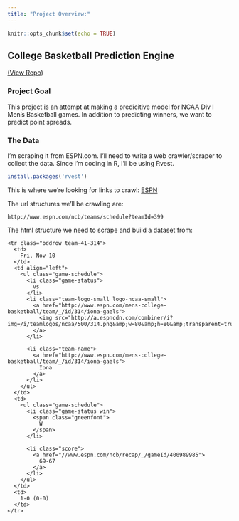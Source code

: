 ```yaml
---
title: "Project Overview:"
---
```


```r
knitr::opts_chunk$set(echo = TRUE)
```

## College Basketball Prediction Engine
[(View Repo)]("https://github.com/DavidDoesData/cbbpa")


### Project Goal

This project is an attempt at making a predicitive model for NCAA Div I Men's Basketball games. In addition to predicting winners, we want to predict point spreads.

### The Data

I'm scraping it from ESPN.com. I'll need to write a web crawler/scraper to collect the data. Since I'm coding in R, I'll be using Rvest.


```R
install.packages('rvest')
```

This is where we're looking for links to crawl: [ESPN](http://www.espn.com/mens-college-basketball/teams)

The url structures we'll be crawling are:
```
http://www.espn.com/ncb/teams/schedule?teamId=399

```

The html structure we need to scrape and build a dataset from:
```
<tr class="oddrow team-41-314">
  <td>
    Fri, Nov 10
  </td>
  <td align="left">
    <ul class="game-schedule">
      <li class="game-status">
        vs
      </li>
      <li class="team-logo-small logo-ncaa-small">
        <a href="http://www.espn.com/mens-college-basketball/team/_/id/314/iona-gaels">
          <img src="http://a.espncdn.com/combiner/i?img=/i/teamlogos/ncaa/500/314.png&amp;w=80&amp;h=80&amp;transparent=true">
        </a>
      </li>
      
      <li class="team-name">
        <a href="http://www.espn.com/mens-college-basketball/team/_/id/314/iona-gaels">
          Iona
        </a>
      </li>
    </ul>
  </td>
  <td>
    <ul class="game-schedule">
      <li class="game-status win">
        <span class="greenfont">
          W
        </span>
      </li>
      
      <li class="score">
        <a href="//www.espn.com/ncb/recap/_/gameId/400989985">
          69-67
        </a>
      </li>
    </ul>
  </td>
  <td>
    1-0 (0-0)
  </td>
</tr>
```